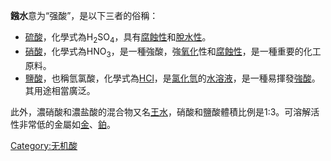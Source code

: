 '''鏹水'''意为“强酸”，是以下三者的俗稱：

*[[硫酸|硫酸]]，化學式為H<sub>2</sub>SO<sub>4</sub>，具有[[腐蝕性|腐蝕性]]和[[脫水性|脫水性]]。
*[[硝酸|硝酸]]，化學式為HNO<sub>3</sub>，是一種強酸，強[[氧化|氧化]]性和[[腐蝕性|腐蝕性]]，是一種重要的化工原料。
*[[鹽酸|鹽酸]]，也稱氫氯酸，化學式為[[HCl|HCl]]，是[[氯化氢|氯化氫]]的[[水溶液|水溶液]]，是一種易揮發[[強酸|強酸]]。其用途相當廣泛。

此外，濃硝酸和濃盐酸的混合物又名[[王水|王水]]，硝酸和鹽酸體積比例是1:3。可溶解活性非常低的金屬如[[金|金]]、[[鉑|鉑]]。

{{Chemistry index}}

[[Category:无机酸|Category:无机酸]]